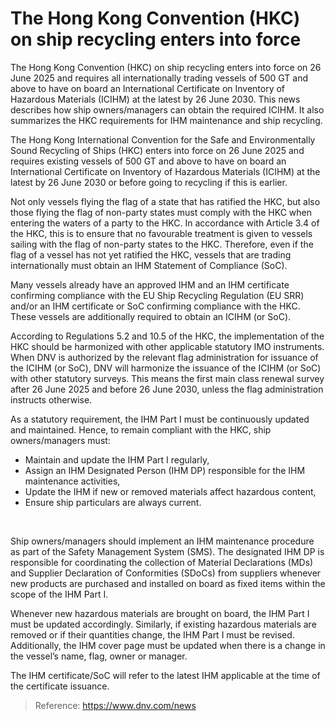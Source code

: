 # The Hong Kong Convention (HKC) on ship recycling enters into force

<div data-type='wrapper'>
The Hong Kong Convention (HKC) on ship recycling enters into force on 26 June 2025 and requires all internationally trading vessels of 500 GT and above to have on board an International Certificate on Inventory of Hazardous Materials (ICIHM) at the latest by 26 June 2030. This news describes how ship owners/managers can obtain the required ICIHM. It also summarizes the HKC requirements for IHM maintenance and ship recycling.

The Hong Kong International Convention for the Safe and Environmentally Sound Recycling of Ships (HKC) enters into force on 26 June 2025 and requires existing vessels of 500 GT and above to have on board an International Certificate on Inventory of Hazardous Materials (ICIHM) at the latest by 26 June 2030 or before going to recycling if this is earlier.

Not only vessels flying the flag of a state that has ratified the HKC, but also those flying the flag of non-party states must comply with the HKC when entering the waters of a party to the HKC. In accordance with Article 3.4 of the HKC, this is to ensure that no favourable treatment is given to vessels sailing with the flag of non-party states to the HKC. Therefore, even if the flag of a vessel has not yet ratified the HKC, vessels that are trading internationally must obtain an IHM Statement of Compliance (SoC).

Many vessels already have an approved IHM and an IHM certificate confirming compliance with the EU Ship Recycling Regulation (EU SRR) and/or an IHM certificate or SoC confirming compliance with the HKC. These vessels are additionally required to obtain an ICIHM (or SoC).

According to Regulations 5.2 and 10.5 of the HKC, the implementation of the HKC should be harmonized with other applicable statutory IMO instruments. When DNV is authorized by the relevant flag administration for issuance of the ICIHM (or SoC), DNV will harmonize the issuance of the ICIHM (or SoC) with other statutory surveys. This means the first main class renewal survey after 26 June 2025 and before 26 June 2030, unless the flag administration instructs otherwise.

As a statutory requirement, the IHM Part I must be continuously updated and maintained. Hence, to remain compliant with the HKC, ship owners/managers must:
 - Maintain and update the IHM Part I regularly,
 - Assign an IHM Designated Person (IHM DP) responsible for the IHM maintenance activities,
 - Update the IHM if new or removed materials affect hazardous content,
 - Ensure ship particulars are always current.
<br/>

Ship owners/managers should implement an IHM maintenance procedure as part of the Safety Management System (SMS). The designated IHM DP is responsible for coordinating the collection of Material Declarations (MDs) and Supplier Declaration of Conformities (SDoCs) from suppliers whenever new products are purchased and installed on board as fixed items within the scope of the IHM Part I.

Whenever new hazardous materials are brought on board, the IHM Part I must be updated accordingly. Similarly, if existing hazardous materials are removed or if their quantities change, the IHM Part I must be revised. Additionally, the IHM cover page must be updated when there is a change in the vessel’s name, flag, owner or manager.

The IHM certificate/SoC will refer to the latest IHM applicable at the time of the certificate issuance.

> Reference: https://www.dnv.com/news
</div>